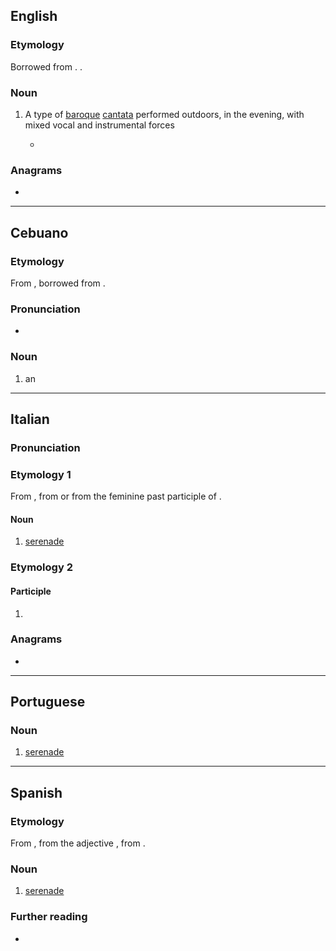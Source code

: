 ==English==

===Etymology===
Borrowed from {{bor|en|it|serenata}}. {{doublet|en|serenade}}.

===Noun===
{{en-noun}}

# {{lb|en|music}} A type of [[baroque]] [[cantata]] performed outdoors, in the evening, with mixed vocal and instrumental forces
#* {{quote-journal|en|2007|January 25|James R. Oestreich|The Shepherd, the Sea Nymph and the Big Rock, Abridged|New York Times|url=http://www.nytimes.com/2007/01/25/arts/music/25aulo.html
|passage=More’s the pity, for this work (technically a '''serenata''') is a little gem, and Aulos polished it to a fine luster.}}

===Anagrams===
* {{anagrams|en|a=aaeenrst|Near East|arsenate|arsetane|asterane}}

----

==Cebuano==

===Etymology===
From {{der|ceb|en|serenata}}, borrowed from {{der|ceb|it|serenata}}.

===Pronunciation===
* {{hyphenation|ceb|se|re|na|ta}}

===Noun===
{{head|ceb|noun}}

# an {{w|open-air concert}}

{{C|ceb|Music}}

----

==Italian==
{{wikipedia|lang=it}}

===Pronunciation===
{{it-pr|serenàta}}

===Etymology 1===
From {{m|it|sereno||clear, calm}}, from {{uder|it|la|serenus||calm}} or from the feminine past participle of {{m|it|serenare}}.

====Noun====
{{it-noun|f}}

# [[serenade]]

===Etymology 2===

====Participle====
{{head|it|past participle form|g=f-s}}

# {{feminine singular of|it|serenato}}

===Anagrams===
* {{anagrams|it|a=aaeenrst|arenaste|estranea}}

{{C|it|Music}}

----

==Portuguese==
{{wikipedia|lang=pt}}

===Noun===
{{pt-noun|f}}

# [[serenade]]

{{topics|pt|Music}}

----

==Spanish==
{{wikipedia|lang=es}}

===Etymology===
From {{bor|es|it|serenata}}, from the adjective {{m|it|sereno||clear, calm}}, from {{der|es|la|serēnus||calm}}.

===Noun===
{{es-noun|f}}

# [[serenade]]

===Further reading===
* {{R:DRAE}}

{{C|es|Music}}